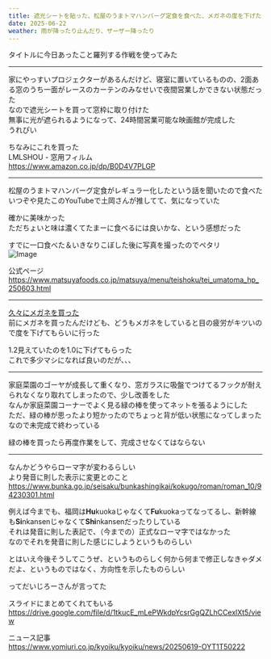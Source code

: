 ```yaml
---
title: 遮光シートを貼った、松屋のうまトマハンバーグ定食を食べた、メガネの度を下げた
date: 2025-06-22
weather: 雨が降ったり止んだり、ザーザー降ったり
---
```


タイトルに今日あったこと羅列する作戦を使ってみた

---

家にやっすいプロジェクターがあるんだけど、寝室に置いているものの、2面ある窓のうち一面がレースのカーテンのみなせいで夜間営業しかできない状態だった  
なので遮光シートを買って窓枠に取り付けた  
無事に光が遮られるようになって、24時間営業可能な映画館が完成した  
うれぴい

ちなみにこれを買った  
LMLSHOU - 窓用フィルム  
https://www.amazon.co.jp/dp/B0D4V7PLGP

---

松屋のうまトマハンバーグ定食がレギュラー化したという話を聞いたので食べた  
いつぞや見たこのYouTubeで土岡さんが推してて、気になっていた

<YouTube id="v74Wa0P_CAQ" playlabel="Play" />

確かに美味かった  
ただちょいと味は濃くてたまーに食べるには良いかな、という感想だった

すでに一口食べた＆いきなりこぼした後に写真を撮ったのでペタリ  
![Image](../../assets/diary-20250622101242.jpeg)

公式ページ  
https://www.matsuyafoods.co.jp/matsuya/menu/teishoku/tei_umatoma_hp_250603.html

---

[久々にメガネを買った](/diary/2025/05/25)  
前にメガネを買ったんだけども、どうもメガネをしていると目の疲労がキツいので度を下げてもらいに行った

1.2見えていたのを1.0に下げてもらった  
これで多少マシになれば良いのだが、、、

---

家庭菜園のゴーヤが成長して重くなり、窓ガラスに吸盤でつけてるフックが耐えられなくなり取れてしまったので、少し改善をした  
なんか家庭菜園コーナーでよく見る緑の棒を使ってネットを張るようにした  
ただ、緑の棒が思ったより短かったのでちょっと背が低い状態になってしまった  
なので未完成で終わっている

緑の棒を買ったら再度作業をして、完成させなくてはならない

---

なんかどうやらローマ字が変わるらしい  
より発音に則した表示に変更とのこと  
https://www.bunka.go.jp/seisaku/bunkashingikai/kokugo/roman/roman_10/94230301.html

例えば今までも、福岡は**Hu**kuokaじゃなくて**Fu**kuokaってなってるし、新幹線も**Si**nkansenじゃなくて**Shi**nkansenだったりしている  
それは発音に則した表記で、（今までの）正式なローマ字ではなかった  
なのでそれを発音に則した感じにしようというものらしい

とはいえ今後そうしてこうぜ、というものらしく何から何まで修正しなきゃダメだよ、というものではなく、方向性を示したものらしい

ってだいじろーさんが言ってた  
<YouTube id="uEYo0Sf9kAI" playlabel="Play" />

スライドにまとめてくれてもいる  
https://drive.google.com/file/d/1tkucE_mLePWkdpYcsrGgQZLhCCexlXt5/view

ニュース記事  
https://www.yomiuri.co.jp/kyoiku/kyoiku/news/20250619-OYT1T50222
